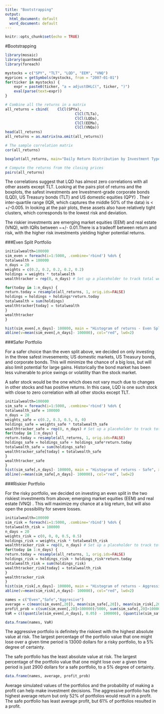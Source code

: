 ---
title: "Bootstrapping"
output:
  html_document: default
  word_document: default
---
```{r}
knitr::opts_chunk$set(echo = TRUE)
```

#Bootstrapping



```{r}
library(mosaic)
library(quantmod)
library(foreach)
```



```{r}
mystocks = c("SPY", "TLT", "LQD", "EEM", "VNQ")
myprices = getSymbols(mystocks, from = "2007-01-01")
for(ticker in mystocks) {
	expr = paste0(ticker, "a = adjustOHLC(", ticker, ")")
	eval(parse(text=expr))
}
```



```{r}
# Combine all the returns in a matrix
all_returns = cbind(	ClCl(SPYa),
								ClCl(TLTa),
								ClCl(LQDa),
								ClCl(EEMa),
								ClCl(VNQa))
head(all_returns)
all_returns = as.matrix(na.omit(all_returns))
```



```{r}
# The sample correlation matrix
cor(all_returns)
```



```{r}
boxplot(all_returns, main="Daily Return Distribution by Investment Type", names= c("SPYa","TLTa","LQDa","EEMa","VNQa"))
```



```{r}
# Compute the returns from the closing prices
pairs(all_returns)
```


The correlations suggest that LQD has almost zero correlations with all other assets except TLT. 
Looking at the pairs plot of returns and the boxplots, the safest investments are Investment-grade corporate bonds (LQD), US Treasury bonds (TLT) and US domestic equities (QPY) . Their inter-quartile range (IQR, which captures the middle 50% of the data) is < +/-0.005. In looking at the pair plots, these assets also have relatively tight clusters, which corresponds to the lowest risk and deviation.

The riskier investments are emerging market equities (EEM) and real estate (VNQ), with IQRs between ~+/- 0.01.There is a tradeoff between return and risk, with the higher risk investments yielding higher potential returns.





###Even Split Portfolio


```{r}
initialwealth=100000
sim_even = foreach(i=1:5000, .combine='rbind') %do% {
totalwealth = 100000
n_days = 20
weights = c(0.2, 0.2, 0.2, 0.2, 0.2)
holdings = weights * totalwealth
wealthtracker = rep(0, n_days) # Set up a placeholder to track total wealth

for(today in 1:n_days) {
return.today = resample(all_returns, 1, orig.ids=FALSE)
holdings = holdings + holdings*return.today
totalwealth = sum(holdings)
wealthtracker[today] = totalwealth
}
wealthtracker
}

hist(sim_even[,n_days]- 100000, main = "Histogram of returns - Even Split", xlab = "Returns")
abline(v=mean(sim_even[,n_days]- 100000), col="red", lwd=2)
```





###Safer Portfolio

For a safer choice than the even split above, we decided on only investing in the three safest invesements; US domestic markets, US Treasury bonds, and corporate bonds. This will minimize the chance of a big loss, but will also limit potential for large gains.
Historically the bond market has been less vulnerable to price swings or volatility than the stock market.

A safer stock would be the one which does not vary much due to changes in other stocks and has positive returns. In this case, LQD is one such stock with close to zero correlation with all other stocks except TLT.



```{r}
initialwealth=100000
sim_safe = foreach(i=1:5000, .combine='rbind') %do% {
totalwealth_safe = 100000
n_days = 20
weights_safe = c(0.2, 0.3, 0.5, 0, 0)
holdings_safe = weights_safe * totalwealth_safe
wealthtracker_safe = rep(0, n_days) # Set up a placeholder to track total wealth
for(today in 1:n_days) {
return.today = resample(all_returns, 1, orig.ids=FALSE)
holdings_safe = holdings_safe + holdings_safe*return.today
totalwealth_safe = sum(holdings_safe)
wealthtracker_safe[today] = totalwealth_safe
}
wealthtracker_safe
}
hist(sim_safe[,n_days]- 100000, main = "Histogram of returns - Safe", xlab = "Returns")
abline(v=mean(sim_safe[,n_days]- 100000), col="red", lwd=2)
```






###Riskier Portfolio

For the risky portfolio, we decided on investing an even split in the two riskiest investments from above; emerging market equities (EEM) and real estate (VNQ) . This will maximize my chance at a big return, but will also open the possibility for severe losses.



```{r}
initialwealth=100000
sim_risk = foreach(i=1:5000, .combine='rbind') %do% {
totalwealth_risk = 100000
n_days = 20
weights_risk = c(0, 0, 0, 0.5, 0.5)
holdings_risk = weights_risk * totalwealth_risk
wealthtracker_risk = rep(0, n_days) # Set up a placeholder to track total wealth
for(today in 1:n_days) {
return.today = resample(all_returns, 1, orig.ids=FALSE)
holdings_risk = holdings_risk + holdings_risk*return.today
totalwealth_risk = sum(holdings_risk)
wealthtracker_risk[today] = totalwealth_risk
}
wealthtracker_risk
}
hist(sim_risk[,n_days]- 100000, main = "Histogram of returns - Aggressive", xlab = "Returns")
abline(v=mean(sim_risk[,n_days]- 100000), col="red", lwd=2)
```





```{r}
names = c("Even","Safe","Aggresive")
average = c(mean(sim_even[,20]), mean(sim_safe[,20]), mean(sim_risk[,20]))
profit_prob = c(sum(sim_even[,20]>100000)/5000, sum(sim_safe[,20]>100000)/5000, sum(sim_risk[,20]>100000)/5000)
VaR = c((quantile(sim_even[,n_days], 0.05) - 100000), (quantile(sim_safe[,n_days], 0.05) - 100000), (quantile(sim_risk[,n_days], 0.05) - 100000))

data.frame(names, VaR)

```



The aggressive portfolio is definitely the riskiest with the highest absolute value at risk. The largest percentage of the portfolio value that one might lose over a given time period is 13000 dollars for a risky portfolio, to a 5% degree of certainty.

The safe portfolio has the least absolute value at risk. The largest percentage of the portfolio value that one might lose over a given time period is just 2900 dollars for a safe portfolio, to a 5% degree of certainty.



```{r}
data.frame(names, average, profit_prob)
```



Average simulated values of the portfolios and the probability of making a profit can help make investment decisions. The aggressive portfolio has the highest average return but only 52% of portfolios would result in a profit. The safe portfolio has least average profit, but 61% of portfolios resulted in a profit.







